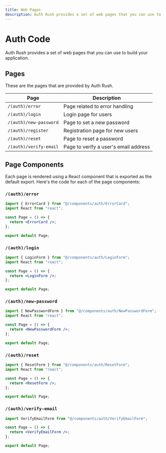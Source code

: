 ```yaml
---
title: Web Pages
description: Auth Rush provides a set of web pages that you can use to build your application.
---
```


# Auth Code

Auth Rush provides a set of web pages that you can use to build your application.

## Pages

These are the pages that are provided by Auth Rush.

| Page                   | Description                           |
| ---------------------- | ------------------------------------- |
| `/(auth)/error`        | Page related to error handling        |
| `/(auth)/login`        | Login page for users                  |
| `/(auth)/new-password` | Page to set a new password            |
| `/(auth)/register`     | Registration page for new users       |
| `/(auth)/reset`        | Page to reset a password              |
| `/(auth)/verify-email` | Page to verify a user's email address |

## Page Components

Each page is rendered using a React component that is exported as the default export. Here's the code for each of the page components:

### `/(auth)/error`

```jsx
import { ErrorCard } from "@/components/auth/ErrorCard";
import React from "react";

const Page = () => {
  return <ErrorCard />;
};

export default Page;
```

### `/(auth)/login`

```jsx
import { LoginForm } from "@/components/auth/LoginForm";
import React from "react";

const Page = () => {
  return <LoginForm />;
};

export default Page;
```

### `/(auth)/new-password`

```jsx
import { NewPasswordForm } from "@/components/auth/NewPasswordForm";
import React from "react";

const Page = () => {
  return <NewPasswordForm />;
};

export default Page;
```

### `/(auth)/reset`

```jsx
import { ResetForm } from "@/components/auth/ResetForm";
import React from "react";

const Page = () => {
  return <ResetForm />;
};

export default Page;
```

### `/(auth)/verify-email`

```jsx
import VerifyEmailForm from "@/components/auth/VerifyEmailForm";

const Page = () => {
  return <VerifyEmailForm />;
};

export default Page;
```
